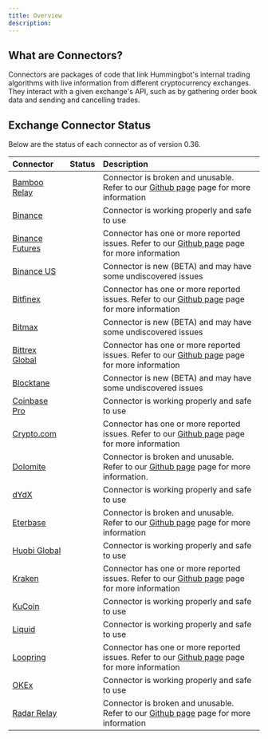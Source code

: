 ```yaml
---
title: Overview
description:
---
```



## What are Connectors?

Connectors are packages of code that link Hummingbot's internal trading algorithms with live information from different cryptocurrency exchanges. They interact with a given exchange's API, such as by gathering order book data and sending and cancelling trades.

## Exchange Connector Status

Below are the status of each connector as of version 0.36.

| Connector                                               |                   Status                   | Description                                                                                                                                                       |
| :------------------------------------------------------ | :----------------------------------------: | :---------------------------------------------------------------------------------------------------------------------------------------------------------------- |
| [Bamboo Relay](/exchange-connectors/bamboo-relay)       |  <StatusCircle color="red" font="25px"/>   | Connector is broken and unusable. Refer to our [Github page](https://github.com/CoinAlpha/hummingbot/labels/bamboo%20relay) page for more information             |
| [Binance](/exchange-connectors/binance)                 | <StatusCircle color="green" font="25px"/>  | Connector is working properly and safe to use                                                                                                                     |
| [Binance Futures](/exchange-connectors/binance-futures) | <StatusCircle color="yellow" font="25px"/> | Connector has one or more reported issues. Refer to our [Github page](https://github.com/CoinAlpha/hummingbot/labels/binance%20futures) page for more information |
| [Binance US](/exchange-connectors/binance-us)           | <StatusCircle color="yellow" font="25px"/> | Connector is new (BETA) and may have some undiscovered issues                                                                                                     |
| [Bitfinex](/exchange-connectors/bitfinex)               | <StatusCircle color="yellow" font="25px"/> | Connector has one or more reported issues. Refer to our [Github page](https://github.com/CoinAlpha/hummingbot/labels/bitfinex) page for more information          |
| [Bitmax](/exchange-connectors/Bitmax)                   | <StatusCircle color="yellow" font="25px"/> | Connector is new (BETA) and may have some undiscovered issues                                                                                                     |
| [Bittrex Global](/exchange-connectors/bittrex)          | <StatusCircle color="yellow" font="25px"/> | Connector has one or more reported issues. Refer to our [Github page](https://github.com/CoinAlpha/hummingbot/labels/bittrex) page for more information           |
| [Blocktane](/exchange-connectors/blocktane)             | <StatusCircle color="yellow" font="25px"/> | Connector is new (BETA) and may have some undiscovered issues                                                                                                     |
| [Coinbase Pro](/exchange-connectors/coinbase)           | <StatusCircle color="green" font="25px"/>  | Connector is working properly and safe to use                                                                                                                     |
| [Crypto.com](/exchange-connectors/crypto-com)           | <StatusCircle color="yellow" font="25px"/> | Connector has one or more reported issues. Refer to our [Github page](https://github.com/CoinAlpha/hummingbot/labels/crypto.com) page for more information        |
| [Dolomite](/exchange-connectors/Dolomite)               |  <StatusCircle color="red" font="25px"/>   | Connector is broken and unusable. Refer to our [Github page](https://github.com/CoinAlpha/hummingbot/issues/1687) page for more information.                      |
| [dYdX](/exchange-connectors/dydx)                       | <StatusCircle color="green" font="25px"/>  | Connector is working properly and safe to use                                                                                                                     |
| [Eterbase](/exchange-connectors/eterbase)               |  <StatusCircle color="red" font="25px"/>   | Connector is broken and unusable. Refer to our [Github page](https://github.com/CoinAlpha/hummingbot/labels/eterbase) page for more information                   |
| [Huobi Global](/exchange-connectors/huobi)              | <StatusCircle color="green" font="25px"/>  | Connector is working properly and safe to use                                                                                                                     |
| [Kraken](/exchange-connectors/kraken)                   | <StatusCircle color="yellow" font="25px"/> | Connector has one or more reported issues. Refer to our [Github page](https://github.com/CoinAlpha/hummingbot/labels/kraken) page for more information            |
| [KuCoin](/exchange-connectors/kucoin)                   | <StatusCircle color="green" font="25px"/>  | Connector is working properly and safe to use                                                                                                                     |
| [Liquid](/exchange-connectors/liquid)                   | <StatusCircle color="green" font="25px"/>  | Connector is working properly and safe to use                                                                                                                     |
| [Loopring](/exchange-connectors/loopring)               | <StatusCircle color="yellow" font="25px"/> | Connector has one or more reported issues. Refer to our [Github page](https://github.com/CoinAlpha/hummingbot/labels/loopring) page for more information          |
| [OKEx](/exchange-connectors/okex)                       | <StatusCircle color="green" font="25px"/>  | Connector is working properly and safe to use                                                                                                                     |
| [Radar Relay](/exchange-connectors/radar-relay)         |  <StatusCircle color="red" font="25px"/>   | Connector is broken and unusable. Refer to our [Github page](https://github.com/CoinAlpha/hummingbot/labels/radar%20relay) page for more information              |
